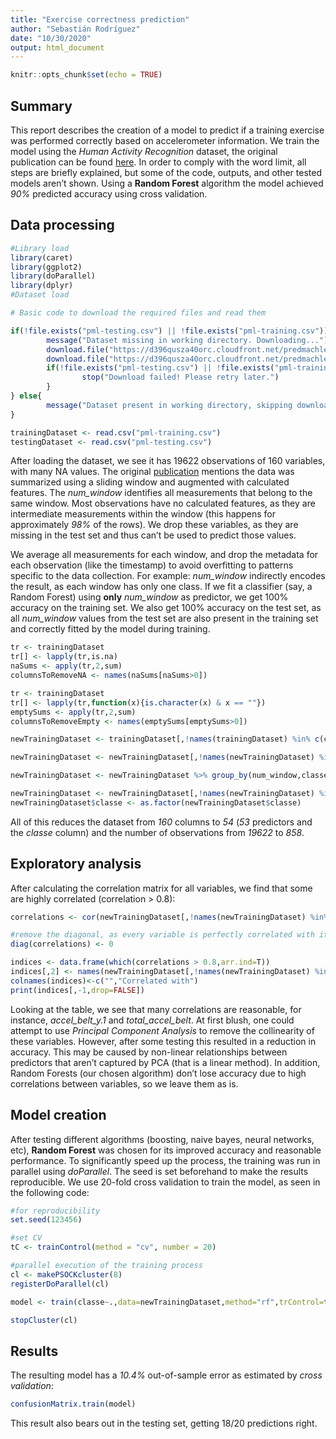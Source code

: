---
title: "Exercise correctness prediction"
author: "Sebastián Rodríguez"
date: "10/30/2020"
output: html_document
---

```{r setup, include=FALSE}
knitr::opts_chunk$set(echo = TRUE)
```

## Summary

This report describes the creation of a model to predict if a training exercise was performed correctly based on accelerometer information. We train the model using the *Human Activity Recognition* dataset, the original publication can be found [here](http://web.archive.org/web/20161224072740/http:/groupware.les.inf.puc-rio.br/har). In order to comply with the word limit, all steps are briefly explained, but some of the code, outputs, and other tested models aren't shown. Using a **Random Forest** algorithm the model achieved *90%* predicted accuracy using cross validation.

## Data processing

```{r echo=FALSE, results='hide',warning=FALSE,message=FALSE}
#Library load
library(caret)
library(ggplot2)
library(doParallel)
library(dplyr)
#Dataset load

# Basic code to download the required files and read them

if(!file.exists("pml-testing.csv") || !file.exists("pml-training.csv")){
        message("Dataset missing in working directory. Downloading...")
        download.file("https://d396qusza40orc.cloudfront.net/predmachlearn/pml-training.csv","pml-training.csv",method="curl")
        download.file("https://d396qusza40orc.cloudfront.net/predmachlearn/pml-testing.csv","pml-testing.csv",method="curl")
        if(!file.exists("pml-testing.csv") || !file.exists("pml-training.csv")){
                stop("Download failed! Please retry later.")
        }
} else{
        message("Dataset present in working directory, skipping download.")
}

trainingDataset <- read.csv("pml-training.csv")
testingDataset <- read.csv("pml-testing.csv")
```
After loading the dataset, we see it has 19622 observations of 160 variables, with many NA values. The original [publication](http://web.archive.org/web/20170519033209/http://groupware.les.inf.puc-rio.br/public/papers/2013.Velloso.QAR-WLE.pdf) mentions the data was summarized using a sliding window and augmented with calculated features. The *num_window* identifies all measurements that belong to the same window. Most observations have no calculated features, as they are intermediate measurements within the window (this happens for approximately *98%* of the rows). We drop these variables, as they are missing in the test set and thus can't be used to predict those values. 

We average all measurements for each window, and drop the metadata for each observation (like the timestamp) to avoid overfitting to patterns specific to the data collection. For example: *num_window* indirectly encodes the result, as each window has only one class. If we fit a classifier (say, a Random Forest) using **only** *num_window* as predictor, we get 100% accuracy on the training set. We also get 100% accuracy on the test set, as all *num_window* values from the test set are also present in the training set and correctly fitted by the model during training.

```{r results='hide',warning=FALSE,message=FALSE}
tr <- trainingDataset
tr[] <- lapply(tr,is.na)
naSums <- apply(tr,2,sum)
columnsToRemoveNA <- names(naSums[naSums>0])

tr <- trainingDataset
tr[] <- lapply(tr,function(x){is.character(x) & x == ""})
emptySums <- apply(tr,2,sum)
columnsToRemoveEmpty <- names(emptySums[emptySums>0])

newTrainingDataset <- trainingDataset[,!names(trainingDataset) %in% c(columnsToRemoveNA,columnsToRemoveEmpty)]

newTrainingDataset <- newTrainingDataset[,!names(newTrainingDataset) %in% c("user_name","cvtd_timestamp","new_window","raw_timestamp_part_2","raw_timestamp_part_1")]

newTrainingDataset <- newTrainingDataset %>% group_by(num_window,classe) %>% summarise(across(everything(), mean))

newTrainingDataset <- newTrainingDataset[,!names(newTrainingDataset) %in% c("num_window","X")]
newTrainingDataset$classe <- as.factor(newTrainingDataset$classe)
```

All of this reduces the dataset from *160* columns to *54* (*53* predictors and the *classe* column) and the number of observations from *19622* to *858*.

## Exploratory analysis

After calculating the correlation matrix for all variables, we find that some are highly correlated (correlation > 0.8):

```{r}

correlations <- cor(newTrainingDataset[,!names(newTrainingDataset) %in% c("classe")])

#remove the diagonal, as every variable is perfectly correlated with itself!
diag(correlations) <- 0

indices <- data.frame(which(correlations > 0.8,arr.ind=T))
indices[,2] <- names(newTrainingDataset[,!names(newTrainingDataset) %in% c("classe")])[indices[,2]]
colnames(indices)<-c("","Correlated with")
print(indices[,-1,drop=FALSE])
```
Looking at the table, we see that many correlations are reasonable, for instance, *accel_belt_y.1* and *total_accel_belt*. At first blush, one could attempt to use *Principal Component Analysis* to remove the collinearity of these variables. However, after some testing this resulted in a reduction in accuracy. This may be caused by non-linear relationships between predictors that aren't captured by PCA (that is a linear method). In addition, Random Forests (our chosen algorithm) don't lose accuracy due to high correlations between variables, so we leave them as is.

## Model creation

After testing different algorithms (boosting, naive bayes, neural networks, etc), **Random Forest** was chosen for its improved accuracy and reasonable performance. To significantly speed up the process, the training was run in parallel using *doParallel*. The seed is set beforehand to make the results reproducible. We use 20-fold cross validation to train the model, as seen in the following code:

```{r cache=TRUE}
#for reproducibility
set.seed(123456)

#set CV
tC <- trainControl(method = "cv", number = 20)

#parallel execution of the training process
cl <- makePSOCKcluster(8)
registerDoParallel(cl)

model <- train(classe~.,data=newTrainingDataset,method="rf",trControl=tC)

stopCluster(cl)
```
## Results

The resulting model has a *10.4%* out-of-sample error as estimated by *cross validation*:

```{r}
confusionMatrix.train(model)
```

This result also bears out in the testing set, getting 18/20 predictions right.